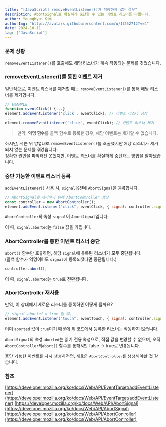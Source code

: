 ```yaml
---
title: "[JavaScript] removeEventListener()가 작동하지 않는 경우"
description: AbortSignal로 확실하게 중단할 수 있는 이벤트 리스너를 다룹니다.
author: Younghyun Kim
authorImg: "https://avatars.githubusercontent.com/u/10252712?v=4"
date: 2024-10-11
tag: ["JavaScript"]
---
```

### 문제 상황
`removeEventListener()`를 호출해도 해당 리스너가 계속 작동되는 문제를 겪었습니다.

### removeEventListener()를 통한 이벤트 제거
일반적으로, 이벤트 리스너를 제거할 때는 `removeEventListener()`를 통해 해당 리스너를 제거합니다.
```js
// EXAMPLE
function eventClick() {...}
element.addEventListener('click', eventClick); // 이벤트 리스너 생성
...
element.removeEventListener('click', eventClick); // 이벤트 리스너 제거
```
> 만약, **익명 함수**를 콜백 함수로 등록한 경우, 해당 이벤트는 제거할 수 없습니다.

하지만, 저는 위 방법대로 `removeEventListener()`를 호출했지만 해당 리스너가 제거되지 않는 문제를 겪었습니다.   
정확한 원인을 파악하진 못했지만, 이벤트 리스너를 확실하게 중단하는 방법을 알아냈습니다.

### 중단 가능한 이벤트 리스너 등록
`addEventListener()` 사용 시, `signal`옵션에 `AbortSignal`을 등록합니다.
```js
// AbortSignal을 제어하기 위해 AbortController 생성
const controller = new AbortController();
element.addEventListener("click", eventClick, { signal: controller.signal });
```
`AbortController`의 속성 `signal`이 `AbortSignal`입니다.

이 때, `signal.aborted`는 `false` 값을 가집니다.

### AbortController를 통한 이벤트 리스너 중단
`abort()` 함수만 호출하면, 해당 `signal`에 등록된 리스너가 모두 중단됩니다.   
(콜백 함수가 익명이어도 `signal`에 등록되었다면 중단됩니다.)
```js
controller.abort();
```
이 때, `signal.aborted`는 `true`로 전환됩니다.

### AbortController 재사용
만약, 이 상태에서 새로운 리스너를 등록하면 어떻게 될까요?
```js
// signal.aborted = true 일 때,
element.addEventListener("touch", eventTouch, { signal: controller.signal });
```
이미 `aborted` 값이 `true`이기 때문에 위 코드에서 등록한 리스너는 작동하지 않습니다.

`AbortSignal`의 속성 `aborted`는 읽기 전용 속성으로, 직접 값을 변경할 수 없으며, 오직 `AbortController`의`abort()` 함수를 통해서만 false -> true로 변경됩니다.

중단 가능한 이벤트를 다시 생성하려면, 새로운 `AbortController`를 생성해야할 것 같습니다.

### 참조
[https://developer.mozilla.org/ko/docs/Web/API/EventTarget/addEventListener](https://developer.mozilla.org/ko/docs/Web/API/EventTarget/addEventListener)
[https://developer.mozilla.org/ko/docs/Web/API/AbortSignal](https://developer.mozilla.org/ko/docs/Web/API/AbortSignal)
[https://developer.mozilla.org/ko/docs/Web/API/AbortController](https://developer.mozilla.org/ko/docs/Web/API/AbortController)
